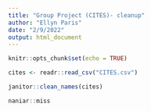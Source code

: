 ```yaml
---
title: "Group Project (CITES)- cleanup"
author: "Ellyn Paris"
date: "2/9/2022"
output: html_document
---
```


```r
knitr::opts_chunk$set(echo = TRUE)
```

```r
cites <- readr::read_csv("CITES.csv")
```
```r
janitor::clean_names(cites)
```
```r
naniar::miss
```

